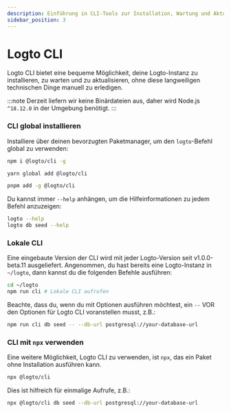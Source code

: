 ```yaml
---
description: Einführung in CLI-Tools zur Installation, Wartung und Aktualisierung deiner Logto-Instanz, ohne diese langweiligen technischen Dinge manuell zu erledigen.
sidebar_position: 3
---
```



# Logto CLI

Logto CLI bietet eine bequeme Möglichkeit, deine Logto-Instanz zu installieren, zu warten und zu aktualisieren, ohne diese langweiligen technischen Dinge manuell zu erledigen.

:::note
Derzeit liefern wir keine Binärdateien aus, daher wird Node.js `^18.12.0` in der Umgebung benötigt.
:::

### CLI global installieren

Installiere über deinen bevorzugten Paketmanager, um den `logto`-Befehl global zu verwenden:

<Tabs>

  <TabItem value="npm" label="npm">

```bash
npm i @logto/cli -g
```

  </TabItem>
  <TabItem value="yarn" label="Yarn">

```bash
yarn global add @logto/cli
```

  </TabItem>
  <TabItem value="pnpm" label="pnpm">

```bash
pnpm add -g @logto/cli
```

  </TabItem>

</Tabs>

Du kannst immer `--help` anhängen, um die Hilfeinformationen zu jedem Befehl anzuzeigen:

```bash
logto --help
logto db seed --help
```

### Lokale CLI

Eine eingebaute Version der CLI wird mit jeder Logto-Version seit v1.0.0-beta.11 ausgeliefert. Angenommen, du hast bereits eine Logto-Instanz in `~/logto`, dann kannst du die folgenden Befehle ausführen:

```bash
cd ~/logto
npm run cli # Lokale CLI aufrufen
```

Beachte, dass du, wenn du mit Optionen ausführen möchtest, ein `--` VOR den Optionen für Logto CLI voranstellen musst, z.B.:

```bash
npm run cli db seed -- --db-url postgresql://your-database-url
```

### CLI mit `npx` verwenden

Eine weitere Möglichkeit, Logto CLI zu verwenden, ist `npx`, das ein Paket ohne Installation ausführen kann.

```bash
npx @logto/cli
```

Dies ist hilfreich für einmalige Aufrufe, z.B.:

```bash
npx @logto/cli db seed --db-url postgresql://your-database-url
```
